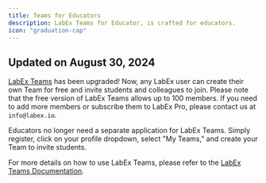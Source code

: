```yaml
---
title: Teams for Educators
description: LabEx Teams for Educator, is crafted for educators.
icon: "graduation-cap"
---
```


## Updated on August 30, 2024

[LabEx Teams](https://labex.io/teams) has been upgraded! Now, any LabEx user can create their own Team for free and invite students and colleagues to join. Please note that the free version of LabEx Teams allows up to 100 members. If you need to add more members or subscribe them to LabEx Pro, please contact us at `info@labex.io`.

Educators no longer need a separate application for LabEx Teams. Simply register, click on your profile dropdown, select "My Teams," and create your Team to invite students.

For more details on how to use LabEx Teams, please refer to the [LabEx Teams Documentation](https://support.labex.io/labex-teams/labex-teams-quick-start).
